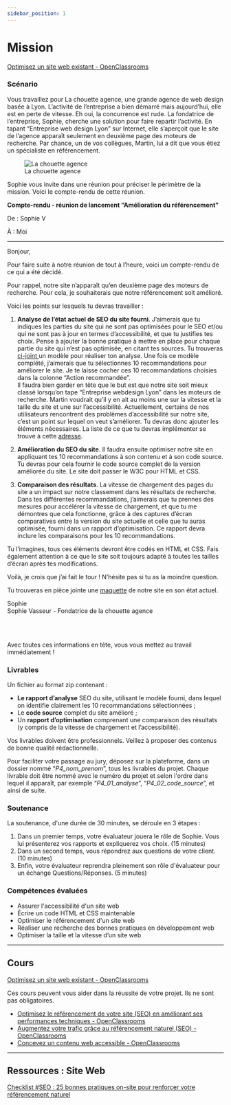 ```yaml
---
sidebar_position: 1
---
```



# Mission

[Optimisez un site web existant - OpenClassrooms](https://openclassrooms.com/fr/paths/185/projects/638/assignment)

### Scénario

Vous travaillez pour La chouette agence, une grande agence de web design basée à Lyon. L’activité de l’entreprise a bien démarré
mais aujourd’hui, elle est en perte de vitesse. Eh oui, la concurrence est rude. La fondatrice de l’entreprise, Sophie, cherche
une solution pour faire repartir l’activité. En tapant “Entreprise web design Lyon” sur Internet, elle s’aperçoit que le site de
l’agence apparaît seulement en deuxième page des moteurs de recherche. Par chance, un de vos collègues, Martin, lui a dit que vous
étiez un spécialiste en référencement.

<figure style={{ textAlign: "center"}}>
    <img src="https://user.oc-static.com/upload/2019/04/15/15553465193309_icon-above-font.png" alt="La chouette agence" />
    <figcaption style={{ fontSize: '10pt'}}>La chouette agence</figcaption>
</figure>

Sophie vous invite dans une réunion pour préciser le périmètre de la mission. Voici le compte-rendu de cette réunion.

<div style={{ border: '1px solid', borderRadius: '15px', padding: '20px 20px 0 20px' }}>
<div style={{ backgroundColor: 'steelblue', borderRadius: '15px 15px 0 0', margin: '-20px', padding: '20px 20px 1px 20px' }}>

<b>Compte-rendu - réunion de lancement “Amélioration du référencement"</b>

De : Sophie V 

À : Moi

</div>
<div style={{ paddingTop: '40px' }}>

--------------------------------------------------------------------------------------------------

Bonjour,

Pour faire suite à notre réunion de tout à l’heure, voici un compte-rendu de ce qui a été décidé.

Pour rappel, notre site n’apparaît qu’en deuxième page des moteurs de recherche. Pour cela, je souhaiterais que notre référencement
soit amélioré.

Voici les points sur lesquels tu devras travailler :

1. <b>Analyse de l’état actuel de SEO du site fourni</b>. J’aimerais que tu indiques les parties du site qui ne sont pas optimisées
pour le SEO et/ou qui ne sont pas à jour en termes d’accessibilité, et que tu justifies tes choix. Pense à ajouter la bonne pratique
à mettre en place pour chaque partie du site qui n’est pas optimisée, en citant tes sources. Tu trouveras <a href="https://s3-eu-west-1.amazonaws.com/course.oc-static.com/projects/DW_P4/Mode%CC%80le-audit-SEO.xlsx">ci-joint </a> 
 un modèle pour réaliser ton analyse. Une fois ce modèle complété, j’aimerais que tu sélectionnes 10 recommandations pour améliorer
le site. Je te laisse cocher ces 10 recommandations choisies dans la colonne “Action recommandée”.<br />
Il faudra bien garder en tête que le but est que notre site soit mieux classé lorsqu’on tape “Entreprise webdesign Lyon” dans les
moteurs de recherche. Martin voudrait qu’il y en ait au moins une sur la vitesse et la taille du site et une sur l’accessibilité.
Actuellement, certains de nos utilisateurs rencontrent des problèmes d’accessibilité sur notre site, c’est un point sur lequel on
veut s’améliorer. Tu devras donc ajouter les éléments nécessaires. La liste de ce que tu devras implémenter se trouve à cette
<a href="https://developer.mozilla.org/fr/docs/Accessibilit%C3%A9/Checklist_accessibilite_mobile"> adresse</a>.

2. <b>Amélioration du SEO du site</b>. Il faudra ensuite optimiser notre site en appliquant tes 10 recommandations à son contenu
et à son code source. Tu devras pour cela fournir le code source complet de la version améliorée du site. Le site doit passer le
W3C pour HTML et CSS.

3. <b>Comparaison des résultats</b>. La vitesse de chargement des pages du site a un impact sur notre classement dans les résultats
de recherche. Dans tes différentes recommandations, j’aimerais que tu prennes des mesures pour accélérer la vitesse de chargement,
et que tu me démontres que cela fonctionne, grâce à des captures d’écran comparatives entre la version du site actuelle et celle
que tu auras optimisée, fourni dans un rapport d’optimisation. Ce rapport devra inclure les comparaisons pour les 10 recommandations.

Tu l’imagines, tous ces éléments devront être codés en HTML et CSS. Fais également attention à ce que le site soit toujours adapté
à toutes les tailles d’écran après tes modifications.

Voilà, je crois que j’ai fait le tour ! N’hésite pas si tu as la moindre question.

Tu trouveras en pièce jointe une <a href="https://s3-eu-west-1.amazonaws.com/course.oc-static.com/projects/GEN_integrateur_web_P4/Starting+website.zip">maquette</a>
de notre site en son état actuel.

Sophie<br />
Sophie Vasseur - Fondatrice de la chouette agence

</div>
</div>

<br />
<br />

Avec toutes ces informations en tête, vous vous mettez au travail immédiatement !

### Livrables

Un fichier au format zip contenant :
- **Le rapport d’analyse** SEO du site, utilisant le modèle fourni, dans lequel on identifie clairement les 10 recommandations
sélectionnées ;
- Le **code source** complet du site amélioré ;
- Un **rapport d’optimisation** comprenant une comparaison des résultats (y compris de la vitesse de chargement et l’accessibilité).

Vos livrables doivent être professionnels. Veillez à proposer des contenus de bonne qualité rédactionnelle.

Pour faciliter votre passage au jury, déposez sur la plateforme, dans un dossier nommé “_P4_nom_prenom_”, tous les livrables du
projet. Chaque livrable doit être nommé avec le numéro du projet et selon l'ordre dans lequel il apparaît, par exemple
“_P4_01_analyse_”, “_P4_02_code_source_”, et ainsi de suite.

### Soutenance

La soutenance, d'une durée de 30 minutes, se déroule en 3 étapes :
1. Dans un premier temps, votre évaluateur jouera le rôle de Sophie. Vous lui présenterez vos rapports et expliquerez vos choix.
(15 minutes)
2. Dans un second temps, vous répondrez aux questions de votre client. (10 minutes)
3. Enfin, votre évaluateur reprendra pleinement son rôle d'évaluateur pour un échange Questions/Réponses. (5 minutes)

### Compétences évaluées

- Assurer l'accessibilité d'un site web
- Écrire un code HTML et CSS maintenable
- Optimiser le référencement d'un site web
- Réaliser une recherche des bonnes pratiques en développement web
- Optimiser la taille et la vitesse d’un site web

-----

## Cours

[Optimisez un site web existant - OpenClassrooms](https://openclassrooms.com/fr/paths/185/projects/638/courses)

Ces cours peuvent vous aider dans la réussite de votre projet. Ils ne sont pas obligatoires.

- [Optimisez le référencement de votre site (SEO) en améliorant ses performances techniques - OpenClassrooms](https://openclassrooms.com/fr/courses/5922626-optimisez-le-referencement-de-votre-site-seo-en-ameliorant-ses-performances-techniques)
- [Augmentez votre trafic grâce au référencement naturel (SEO) - OpenClassrooms](https://openclassrooms.com/fr/courses/5561431-augmentez-votre-trafic-grace-au-referencement-naturel-seo)
- [Concevez un contenu web accessible - OpenClassrooms](https://openclassrooms.com/fr/courses/6691346-concevez-un-contenu-web-accessible)

-----

## Ressources : Site Web

[Checklist #SEO : 25 bonnes pratiques on-site pour renforcer votre référencement naturel](https://www.matthieu-tranvan.fr/referencement-naturel/checklist-seo-25-bonnes-pratiques-on-site-pour-renforcer-votre-referencement-naturel.html)
